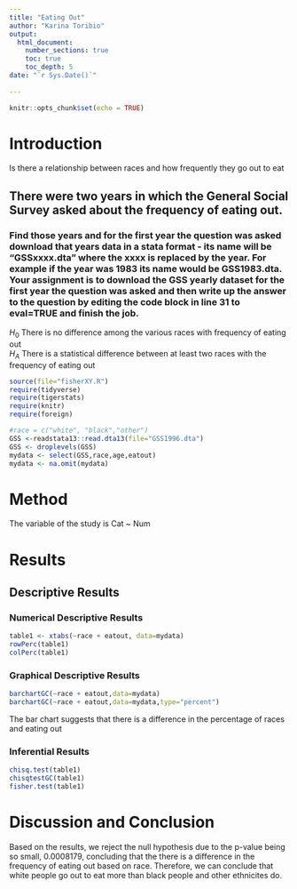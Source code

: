 ```yaml
---
title: "Eating Out"
author: "Karina Toribio"
output: 
  html_document:
    number_sections: true
    toc: true
    toc_depth: 5
date: "`r Sys.Date()`"    
    
---
```


```r
knitr::opts_chunk$set(echo = TRUE)
```

# Introduction

Is there a relationship between races and how frequently they go out to eat

## There were two years in which the General Social Survey asked about the frequency of eating out.
### Find those years and for the first year the question was asked download that years data in a stata format - its name will be "GSSxxxx.dta" where the xxxx is replaced by the year.  For example if the year was 1983 its name would be GSS1983.dta. Your assignment is to download the GSS yearly dataset for the first year the question was asked and then  write up the answer to the question by editing the  code block in line 31 to eval=TRUE and finish the job. 

$H_0$ There is no difference among the various races with frequency of eating out  
$H_A$ There is a statistical difference between at least two races with the frequency of eating out  


```r
source(file="fisherXY.R")
require(tidyverse)
require(tigerstats)
require(knitr)
require(foreign)
```
```r
#race = c("white", "black","other")
GSS <-readstata13::read.dta13(file="GSS1996.dta")
GSS <- droplevels(GSS)
mydata <- select(GSS,race,age,eatout)
mydata <- na.omit(mydata)
```

# Method

The variable of the study is Cat ~ Num 

# Results

## Descriptive Results

### Numerical Descriptive Results

```r
table1 <- xtabs(~race + eatout, data=mydata)
rowPerc(table1)
colPerc(table1)
```


### Graphical Descriptive Results

```r
barchartGC(~race + eatout,data=mydata)
barchartGC(~race + eatout,data=mydata,type="percent")
```

The bar chart suggests that there is a difference in the percentage of races and eating out 

### Inferential Results

```r
chisq.test(table1)
chisqtestGC(table1)
fisher.test(table1)
```


# Discussion and Conclusion

Based on the results, we reject the null hypothesis due to the p-value being so small, 0.0008179, concluding that the there is a difference in the frequency of eating out based on race. Therefore, we can conclude that white people go out to eat more than black people and other ethnicites do.

